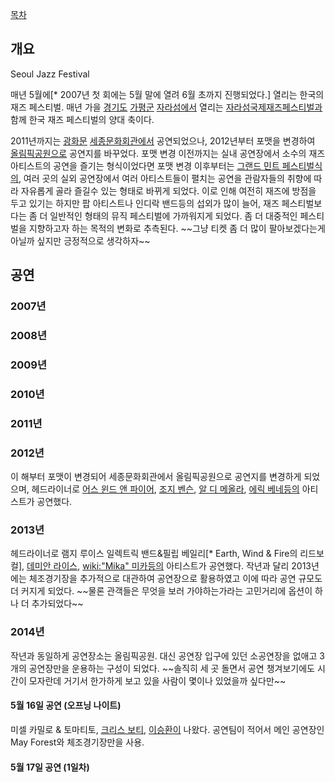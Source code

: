 [[목차]]

== 개요 ==
Seoul Jazz Festival

매년 5월에[* 2007년 첫 회에는 5월 말에 열려 6월 초까지 진행되었다.] 열리는 한국의 재즈 페스티벌. 매년 가을 [[경기도]] [[가평군]] [[자라섬]]에서 열리는 [[자라섬국제재즈페스티벌]]과 함께 한국 재즈 페스티벌의 양대 축이다. 

2011년까지는 [[광화문]] [[세종문화회관]]에서 공연되었으나, 2012년부터 포맷을 변경하여 [[올림픽공원]]으로 공연지를 바꾸었다. 포맷 변경 이전까지는 실내 공연장에서 소수의 재즈 아티스트의 공연을 즐기는 형식이었다면 포맷 변경 이후부터는 [[그랜드 민트 페스티벌]]식의, 여러 곳의 실외 공연장에서 여러 아티스트들이 펼치는 공연을 관람자들의 취향에 따라 자유롭게 골라 즐길수 있는 형태로 바뀌게 되었다. 이로 인해 여전히 재즈에 방점을 두고 있기는 하지만 팝 아티스트나 인디락 밴드등의 섭외가 많이 늘어, 재즈 페스티벌보다는 좀 더 일반적인 형태의 뮤직 페스티벌에 가까워지게 되었다. 좀 더 대중적인 페스티벌을 지향하고자 하는 목적의 변화로 추측된다. ~~그냥 티켓 좀 더 많이 팔아보겠다는게 아닐까 싶지만 긍정적으로 생각하자~~

== 공연 ==
=== 2007년 ===
=== 2008년 ===
=== 2009년 ===
=== 2010년 ===
=== 2011년 ===
=== 2012년 ===
이 해부터 포맷이 변경되어 세종문화회관에서 올림픽공원으로 공연지를 변경하게 되었으며, 헤드라이너로 [[어스 윈드 앤 파이어]], [[조지 벤슨]], [[알 디 메올라]], [[에릭 베네]]등의 아티스트가 공연했다.
=== 2013년 ===
헤드라이너로 램지 루이스 일렉트릭 밴드&필립 베일리[* Earth, Wind & Fire의 리드보컬], [[데미안 라이스]], [[wiki:"Mika" 미카]]등의 아티스트가 공연했다. 작년과 달리 2013년에는 체조경기장을 추가적으로 대관하여 공연장으로 활용하였고 이에 따라 공연 규모도 더 커지게 되었다. ~~물론 관객들은 무엇을 보러 가야하는가라는 고민거리에 옵션이 하나 더 추가되었다~~
=== 2014년 ===
작년과 동일하게 공연장소는 올림픽공원. 대신 공연장 입구에 있던 소공연장을 없애고 3개의 공연장만을 운용하는 구성이 되었다. ~~솔직히 세 곳 돌면서 공연 챙겨보기에도 시간이 모자란데 거기서 한가하게 보고 있을 사람이 몇이나 있었을까 싶다만~~
==== 5월 16일 공연 (오프닝 나이트) ====
미셀 카밀로 & 토마티토, [[크리스 보티]], [[이승환]]이 나왔다. 공연팀이 적어서 메인 공연장인 May Forest와 체조경기장만을 사용. 
==== 5월 17일 공연 (1일차) ====
